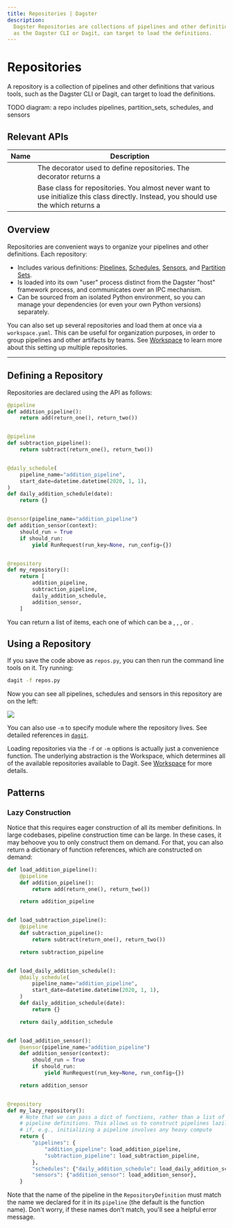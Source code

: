 ```yaml
---
title: Repositories | Dagster
description:
  Dagster Repositories are collections of pipelines and other definitions that various tools, such
  as the Dagster CLI or Dagit, can target to load the definitions.
---
```


# Repositories

A repository is a collection of pipelines and other definitions that various tools, such
as the Dagster CLI or Dagit, can target to load the definitions.

<div className="w-full h-48 bg-gray-50 flex items-center justify-center">
  TODO diagram: a repo includes pipelines, partition_sets, schedules, and
  sensors
</div>

## Relevant APIs

| Name                                       | Description                                                                                                                                                                                                                  |
| ------------------------------------------ | ---------------------------------------------------------------------------------------------------------------------------------------------------------------------------------------------------------------------------- |
| <PyObject object="repository" decorator /> | The decorator used to define repositories. The decorator returns a <PyObject object="RepositoryDefinition" />                                                                                                                |
| <PyObject object="RepositoryDefinition" /> | Base class for repositories. You almost never want to use initialize this class directly. Instead, you should use the <PyObject object="repository" decorator /> which returns a <PyObject object="RepositoryDefinition"  /> |

## Overview

Repositories are convenient ways to organize your pipelines and other definitions. Each repository:

- Includes various definitions: [Pipelines](/concepts/solids-pipelines/pipelines),
  [Schedules](/concepts/partitions-schedules/schedules), [Sensors](/concepts/partitions-schedules/sensors),
  and [Partition Sets](/concepts/partitions-schedules/partitions).
- Is loaded into its own "user" process distinct from the Dagster "host" framework process, and communicates over an IPC mechanism.
- Can be sourced from an isolated Python environment, so you can manage your dependencies (or even your own Python versions) separately.

You can also set up several repositories and load them at once via a `workspace.yaml`.
This can be useful for organization purposes, in order to group pipelines and other artifacts by teams.
See [Workspace](/concepts/repositories-workspaces/workspaces) to learn more about this setting up multiple repositories.

---

## Defining a Repository

Repositories are
declared using the <PyObject module="dagster" object="RepositoryDefinition" /> API as follows:

```python file=/concepts/repositories_workspaces/repository_definition.py startafter=start_repository_definition_marker_0 endbefore=end_repository_definition_marker_0
@pipeline
def addition_pipeline():
    return add(return_one(), return_two())


@pipeline
def subtraction_pipeline():
    return subtract(return_one(), return_two())


@daily_schedule(
    pipeline_name="addition_pipeline",
    start_date=datetime.datetime(2020, 1, 1),
)
def daily_addition_schedule(date):
    return {}


@sensor(pipeline_name="addition_pipeline")
def addition_sensor(context):
    should_run = True
    if should_run:
        yield RunRequest(run_key=None, run_config={})


@repository
def my_repository():
    return [
        addition_pipeline,
        subtraction_pipeline,
        daily_addition_schedule,
        addition_sensor,
    ]
```

You can return a list of items, each one of which can be
a <PyObject module="dagster" object="PipelineDefinition"/>, <PyObject module="dagster" object="ScheduleDefinition" />, <PyObject module="dagster" object="SensorDefinition" />, or <PyObject module="dagster" object="PartitionSetDefinition" />.

## Using a Repository

If you save the code above as `repos.py`, you can then run the command line tools on it. Try running:

```bash
dagit -f repos.py
```

Now you can see all pipelines, schedules and sensors in this repository are on the left:

<img src="/images/concepts/repo-dagit.png" />

You can also use `-m` to specify module where the repository lives. See detailed references
in [`dagit`](/\_apidocs/cli#dagit).

Loading repositories via the `-f` or `-m` options is actually just a convenience function. The
underlying abstraction is the Workspace, which determines all of the available repositories
available to Dagit. See [Workspace](/concepts/repositories-workspaces/workspaces) for more details.

<!-- Uncomment this section when we have examples -->

<!-- ## Examples

### First example

Some supporting text for the example

```python

    ...

```

### Second example

Some supporting text for the example

```python

    ...

``` -->

## Patterns

### <Check/> Lazy Construction

Notice that this requires eager construction of all its member definitions. In large codebases,
pipeline construction time can be large. In these cases, it may behoove you to only construct them
on demand. For that, you can also return a dictionary of function references, which are constructed
on demand:

```python file=/concepts/repositories_workspaces/lazy_repository_definition.py startafter=start_lazy_repository_definition_marker_0 endbefore=end_lazy_repository_definition_marker_0
def load_addition_pipeline():
    @pipeline
    def addition_pipeline():
        return add(return_one(), return_two())

    return addition_pipeline


def load_subtraction_pipeline():
    @pipeline
    def subtraction_pipeline():
        return subtract(return_one(), return_two())

    return subtraction_pipeline


def load_daily_addition_schedule():
    @daily_schedule(
        pipeline_name="addition_pipeline",
        start_date=datetime.datetime(2020, 1, 1),
    )
    def daily_addition_schedule(date):
        return {}

    return daily_addition_schedule


def load_addition_sensor():
    @sensor(pipeline_name="addition_pipeline")
    def addition_sensor(context):
        should_run = True
        if should_run:
            yield RunRequest(run_key=None, run_config={})

    return addition_sensor


@repository
def my_lazy_repository():
    # Note that we can pass a dict of functions, rather than a list of
    # pipeline definitions. This allows us to construct pipelines lazily,
    # if, e.g., initializing a pipeline involves any heavy compute
    return {
        "pipelines": {
            "addition_pipeline": load_addition_pipeline,
            "subtraction_pipeline": load_subtraction_pipeline,
        },
        "schedules": {"daily_addition_schedule": load_daily_addition_schedule},
        "sensors": {"addition_sensor": load_addition_sensor},
    }
```

Note that the name of the pipeline in the `RepositoryDefinition` must match the name we declared for
it in its `pipeline` (the default is the function name). Don't worry, if these names don't match,
you'll see a helpful error message.
